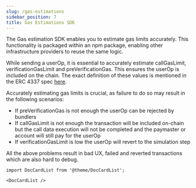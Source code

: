 ```yaml
---
slug: /gas-estimations
sidebar_position: 7
title: Gas Estimations SDK
---
```


The Gas estimation SDK enables you to estimate gas limits accurately. This functionality is packaged within an npm package, enabling other infrastructure providers to reuse the same logic.

While sending a userOp, it is essential to accurately estimate callGasLimit, verificationGasLimit and preVerificationGas. This ensures the userOp is included on the chain.
The exact definition of these values is mentioned in the ERC 4337 spec [here](https://eips.ethereum.org/EIPS/eip-4337#useroperation).

Accurately estimating gas limits is crucial, as failure to do so may result in the following scenarios:

- If preVerificationGas is not enough the userOp can be rejected by bundlers
- If callGasLimit is not enough the transaction will be included on-chain but the call data execution will not be completed and the paymaster or account will still pay for the userOp
- If verificationGasLimit is low the userOp will revert to the simulation step

All the above problems result in bad UX, failed and reverted transactions which are also hard to debug.

```mdx-code-block
import DocCardList from '@theme/DocCardList';

<DocCardList />
```

